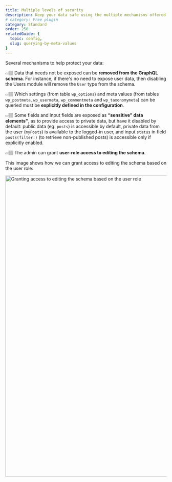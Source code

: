 ```yaml
---
title: Multiple levels of security
description: Keep your data safe using the multiple mechanisms offered by Gato GraphQL to protect your public APIs.
# category: Free plugin
category: Standard
order: 250
relatedGuide: {
  topic: config,
  slug: querying-by-meta-values
}
---
```


Several mechanisms to help protect your data:

👉🏽 Data that needs not be exposed can be **removed from the GraphQL schema**. For instance, if there's no need to expose user data, then disabling the Users module will remove the `User` type from the schema.

👉🏽 Which settings (from table `wp_options`) and meta values (from tables `wp_postmeta`, `wp_usermeta`, `wp_commentmeta` and `wp_taxonomymeta`) can be queried must be **explicitly defined in the configuration**.

👉🏽 Some fields and input fields are exposed as **“sensitive” data elements"**, as to provide access to private data, but have it disabled by default: public data (eg: `posts`) is accessible by default, private data from the user (`myPosts`) is available to the logged-in user, and input `status` in field `posts(filter:)` (to retrieve non-published posts) is accessible only if explicitly enabled.

👉🏽 The admin can grant **user-role access to editing the schema**.

This image shows how we can grant access to editing the schema based on the user role:

<Image
  src="/assets/guides/upstream/settings-schema-editing-access.png"
  width="1024"
  height="940"
  alt="Granting access to editing the schema based on the user role"
  caption="Granting access to editing the schema based on the user role"
/>
